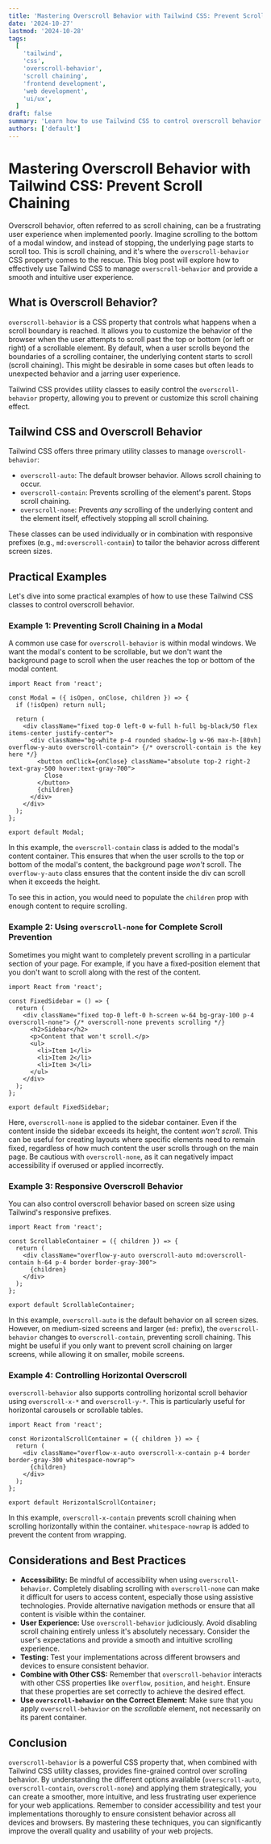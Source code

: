 ```yaml
---
title: 'Mastering Overscroll Behavior with Tailwind CSS: Prevent Scroll Chaining'
date: '2024-10-27'
lastmod: '2024-10-28'
tags:
  [
    'tailwind',
    'css',
    'overscroll-behavior',
    'scroll chaining',
    'frontend development',
    'web development',
    'ui/ux',
  ]
draft: false
summary: 'Learn how to use Tailwind CSS to control overscroll behavior and prevent unwanted scroll chaining on your web pages and mobile apps. This comprehensive guide covers overscroll-behavior-auto, overscroll-behavior-contain, and overscroll-behavior-none with practical examples.'
authors: ['default']
---
```


# Mastering Overscroll Behavior with Tailwind CSS: Prevent Scroll Chaining

Overscroll behavior, often referred to as scroll chaining, can be a frustrating user experience when implemented poorly. Imagine scrolling to the bottom of a modal window, and instead of stopping, the underlying page starts to scroll too. This is scroll chaining, and it's where the `overscroll-behavior` CSS property comes to the rescue. This blog post will explore how to effectively use Tailwind CSS to manage `overscroll-behavior` and provide a smooth and intuitive user experience.

## What is Overscroll Behavior?

`overscroll-behavior` is a CSS property that controls what happens when a scroll boundary is reached. It allows you to customize the behavior of the browser when the user attempts to scroll past the top or bottom (or left or right) of a scrollable element. By default, when a user scrolls beyond the boundaries of a scrolling container, the underlying content starts to scroll (scroll chaining). This might be desirable in some cases but often leads to unexpected behavior and a jarring user experience.

Tailwind CSS provides utility classes to easily control the `overscroll-behavior` property, allowing you to prevent or customize this scroll chaining effect.

## Tailwind CSS and Overscroll Behavior

Tailwind CSS offers three primary utility classes to manage `overscroll-behavior`:

- `overscroll-auto`: The default browser behavior. Allows scroll chaining to occur.
- `overscroll-contain`: Prevents scrolling of the element's parent. Stops scroll chaining.
- `overscroll-none`: Prevents _any_ scrolling of the underlying content and the element itself, effectively stopping all scroll chaining.

These classes can be used individually or in combination with responsive prefixes (e.g., `md:overscroll-contain`) to tailor the behavior across different screen sizes.

## Practical Examples

Let's dive into some practical examples of how to use these Tailwind CSS classes to control overscroll behavior.

### Example 1: Preventing Scroll Chaining in a Modal

A common use case for `overscroll-behavior` is within modal windows. We want the modal's content to be scrollable, but we don't want the background page to scroll when the user reaches the top or bottom of the modal content.

```plaintext
import React from 'react';

const Modal = ({ isOpen, onClose, children }) => {
  if (!isOpen) return null;

  return (
    <div className="fixed top-0 left-0 w-full h-full bg-black/50 flex items-center justify-center">
      <div className="bg-white p-4 rounded shadow-lg w-96 max-h-[80vh] overflow-y-auto overscroll-contain"> {/* overscroll-contain is the key here */}
        <button onClick={onClose} className="absolute top-2 right-2 text-gray-500 hover:text-gray-700">
          Close
        </button>
        {children}
      </div>
    </div>
  );
};

export default Modal;
```

In this example, the `overscroll-contain` class is added to the modal's content container. This ensures that when the user scrolls to the top or bottom of the modal's content, the background page _won't_ scroll. The `overflow-y-auto` class ensures that the content inside the div can scroll when it exceeds the height.

To see this in action, you would need to populate the `children` prop with enough content to require scrolling.

### Example 2: Using `overscroll-none` for Complete Scroll Prevention

Sometimes you might want to completely prevent scrolling in a particular section of your page. For example, if you have a fixed-position element that you don't want to scroll along with the rest of the content.

```plaintext
import React from 'react';

const FixedSidebar = () => {
  return (
    <div className="fixed top-0 left-0 h-screen w-64 bg-gray-100 p-4 overscroll-none"> {/* overscroll-none prevents scrolling */}
      <h2>Sidebar</h2>
      <p>Content that won't scroll.</p>
      <ul>
        <li>Item 1</li>
        <li>Item 2</li>
        <li>Item 3</li>
      </ul>
    </div>
  );
};

export default FixedSidebar;
```

Here, `overscroll-none` is applied to the sidebar container. Even if the content inside the sidebar exceeds its height, the content _won't scroll_. This can be useful for creating layouts where specific elements need to remain fixed, regardless of how much content the user scrolls through on the main page. Be cautious with `overscroll-none`, as it can negatively impact accessibility if overused or applied incorrectly.

### Example 3: Responsive Overscroll Behavior

You can also control overscroll behavior based on screen size using Tailwind's responsive prefixes.

```plaintext
import React from 'react';

const ScrollableContainer = ({ children }) => {
  return (
    <div className="overflow-y-auto overscroll-auto md:overscroll-contain h-64 p-4 border border-gray-300">
      {children}
    </div>
  );
};

export default ScrollableContainer;
```

In this example, `overscroll-auto` is the default behavior on all screen sizes. However, on medium-sized screens and larger (`md:` prefix), the `overscroll-behavior` changes to `overscroll-contain`, preventing scroll chaining. This might be useful if you only want to prevent scroll chaining on larger screens, while allowing it on smaller, mobile screens.

### Example 4: Controlling Horizontal Overscroll

`overscroll-behavior` also supports controlling horizontal scroll behavior using `overscroll-x-*` and `overscroll-y-*`. This is particularly useful for horizontal carousels or scrollable tables.

```plaintext
import React from 'react';

const HorizontalScrollContainer = ({ children }) => {
  return (
    <div className="overflow-x-auto overscroll-x-contain p-4 border border-gray-300 whitespace-nowrap">
      {children}
    </div>
  );
};

export default HorizontalScrollContainer;
```

In this example, `overscroll-x-contain` prevents scroll chaining when scrolling horizontally within the container. `whitespace-nowrap` is added to prevent the content from wrapping.

## Considerations and Best Practices

- **Accessibility:** Be mindful of accessibility when using `overscroll-behavior`. Completely disabling scrolling with `overscroll-none` can make it difficult for users to access content, especially those using assistive technologies. Provide alternative navigation methods or ensure that all content is visible within the container.
- **User Experience:** Use `overscroll-behavior` judiciously. Avoid disabling scroll chaining entirely unless it's absolutely necessary. Consider the user's expectations and provide a smooth and intuitive scrolling experience.
- **Testing:** Test your implementations across different browsers and devices to ensure consistent behavior.
- **Combine with Other CSS:** Remember that `overscroll-behavior` interacts with other CSS properties like `overflow`, `position`, and `height`. Ensure that these properties are set correctly to achieve the desired effect.
- **Use `overscroll-behavior` on the Correct Element:** Make sure that you apply `overscroll-behavior` on the _scrollable_ element, not necessarily on its parent container.

## Conclusion

`overscroll-behavior` is a powerful CSS property that, when combined with Tailwind CSS utility classes, provides fine-grained control over scrolling behavior. By understanding the different options available (`overscroll-auto`, `overscroll-contain`, `overscroll-none`) and applying them strategically, you can create a smoother, more intuitive, and less frustrating user experience for your web applications. Remember to consider accessibility and test your implementations thoroughly to ensure consistent behavior across all devices and browsers. By mastering these techniques, you can significantly improve the overall quality and usability of your web projects.
